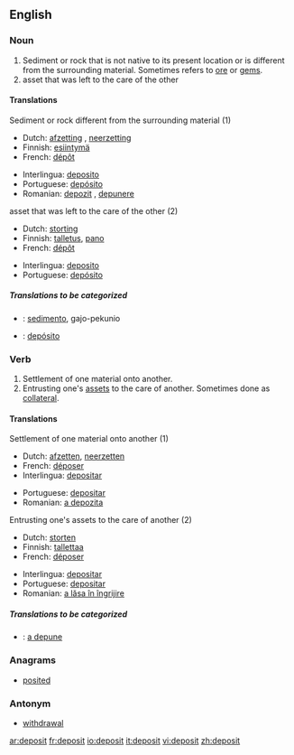 ==English==

===Noun===
{{en-noun-reg}}

#Sediment or rock that is not native to its present location or is different from the surrounding material.  Sometimes refers to [[ore]] or [[gem]]s.
#asset that was left to the care of the other

====Translations====
;Sediment or rock different from the surrounding material (1)
{{top}}
*Dutch: [[afzetting]] {{f}}, [[neerzetting]] {{f}}
*Finnish: [[esiintymä]]
*French: [[dépôt]] {{m}}
{{mid}}
*Interlingua: [[deposito]]
*Portuguese: [[depósito]] {{m}}
*Romanian: [[depozit]] {{n}}, [[depunere]] {{f}}
{{bottom}}

;asset that was left to the care of the other (2)
{{top}}
*Dutch: [[storting]] {{f}}
*Finnish: [[talletus]], [[pano]]
*French: [[dépôt]] {{m}}
{{mid}}
*Interlingua: [[deposito]]
*Portuguese: [[depósito]] {{m}}
{{bottom}}

=====Translations to be categorized=====
{{checktrans}}

*{{ttbc|Ido}}: [[sedimento]], gajo-pekunio

*{{ttbc|Spanish}}: [[depósito]]

===Verb===
{{en-verb}}

# Settlement of one material onto another.
# Entrusting one's [[asset]]s to the care of another.  Sometimes done as [[collateral]].

====Translations====
;Settlement of one material onto another (1)
{{top}}
*Dutch: [[afzetten]], [[neerzetten]]
*French: [[déposer]]
*Interlingua: [[depositar]]
{{mid}}
*Portuguese: [[depositar]]
*Romanian: [[a depozita]]
{{bottom}}

;Entrusting one's assets to the care of another (2)
{{top}}
*Dutch: [[storten]]
*Finnish: [[tallettaa]]
*French: [[déposer]]
{{mid}}
*Interlingua: [[depositar]]
*Portuguese: [[depositar]]
*Romanian: [[a lăsa în îngrijire]]
{{bottom}}

=====Translations to be categorized=====
{{checktrans}}
*{{ttbc|Romanian}}: [[a depune]]

===Anagrams===
*[[posited]]

===Antonym===
*[[withdrawal]]

[[ar:deposit]]
[[fr:deposit]]
[[io:deposit]]
[[it:deposit]]
[[vi:deposit]]
[[zh:deposit]]
